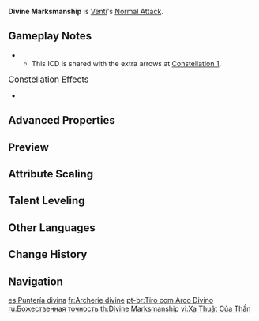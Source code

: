 {{Talent Infobox
|character     = Venti
|image         = Talent Divine Marksmanship.png
|type          = Normal Attack
|info          = '''Normal Attack'''<br />Performs up to 6 consecutive shots with a bow.<br /><br />'''Charged Attack'''<br />Perform a more precise '''Aimed Shot''' with increased DMG.<br />While aiming, favorable winds will accumulate on the arrowhead. A fully charged wind arrow will deal {{Color|Anemo DMG}}.<br /><br />'''Plunging Attack'''<br />Fires off a shower of arrows in mid-air before falling and striking the ground, dealing [[AoE]] DMG upon impact.
|hit1          = 20.4+20.4–40%+40%
|hit2          = 44.4–88%
|hit3          = 52.4–104%
|hit4          = 26.1+26.1–52%+52%
|hit5          = 50.7–100%
|hit6          = 71–140%
|aimed         = 43.9–87%
|charged       = 124–223%
|plunge        = 56.8–120.3%
|plungeLow     = 114–240%
|plungeHigh    = 142–300%
|scale_att1    = ATK
}}
'''Divine Marksmanship''' is [[Venti]]'s [[Normal Attack]].

==Gameplay Notes==
* {{TalentNote|icd|Fully-Charged Aimed Shot DMG|1|3}}
** This ICD is shared with the extra arrows at [[Splitting Gales|Constellation 1]].

;<big>Constellation Effects</big>
*{{TalentNote|constellation|1|Splitting Gales}}

==Advanced Properties==
{{Advanced Properties
|title   = Normal Attack 1-Hit A
|gu      = —
|icdtag  = none
|poise   = 6
|impulse = 1

|title2   = Normal Attack 1-Hit B
|gu2      = —
|icdtag2  = none
|poise2   = 6
|impulse2 = 1

|title3   = Normal Attack 2-Hit
|gu3      = —
|icdtag3  = none
|poise3   = 13.8
|impulse3 = 1

|title4   = Normal Attack 3-Hit
|gu4      = —
|icdtag4  = none
|poise4   = 15.6
|impulse4 = 1

|title5   = Normal Attack 4-Hit A
|gu5      = —
|icdtag5  = none
|poise5   = 7.68
|impulse5 = 1

|title6   = Normal Attack 4-Hit B
|gu6      = —
|icdtag6  = none
|poise6   = 7.68
|impulse6 = 1

|title7   = Normal Attack 5-Hit
|gu7      = —
|icdtag7  = none
|poise7   = 15
|impulse7 = 1

|title8   = Normal Attack 6-Hit
|gu8      = —
|icdtag8  = none
|poise8   = 20.4
|impulse8 = 1

|title9   = Aimed Shot
|gu9      = —
|icdtag9  = none
|poise9   = 10
|impulse9 = 2

|title10   = Aimed Shot (Hit Weak Spot)
|gu10      = —
|icdtag10  = none
|poise10   = 30
|impulse10 = 5

|title11   = Fully-Charged Aimed Shot
|gu11      = 1U<br /><small>(w/ [[Dropoff]])</small>
|icdtag11  = none
|poise11   = 20
|impulse11 = 2

|title12   = Fully-Charged Aimed Shot (Hit Weak Spot)
|gu12      = 1U<br /><small>(w/ Dropoff)</small>
|icdtag12  = none
|poise12   = 60
|impulse12 = 5

|title13   = Plunging Attack Collision
|gu13      = —
|icdtag13  = none
|poise13   = 10
|impulse13 = 2

|title14   = Low Plunge
|gu14      = —
|icdtag14  = none
|poise14   = 50
|impulse14 = 2

|title15   = High Plunge
|gu15      = —
|icdtag15  = none
|poise15   = 100
|impulse15 = 3
}}

==Preview==
{{Preview
|file1=Divine Marksmanship Normal Preview
|caption1=Normal Attack

|file2=Divine Marksmanship Charged Preview
|caption2=Charged Attack

|file3=Divine Marksmanship Plunge Preview
|caption3=Plunging Attack
}}
{{clr}}

==Attribute Scaling==
{{Talent Scaling
|talentType=Normal Attack
|levels=11
|order=hit1,hit2,hit3,hit4,hit5,hit6,charged_title,aimed,fully-chargedaimedshot,plunge_title,plunge,plungelow,plungehigh
|titles=1-Hit DMG (%),2-Hit DMG (%),3-Hit DMG (%),4-Hit DMG (%),5-Hit DMG (%),6-Hit DMG (%),Charged Attack,Aimed Shot (%),Fully-Charged Aimed Shot (%),Plunging Attack,Plunge DMG (%),Low Plunge DMG (%),High Plunge DMG (%)
|hit1_1=20.38+20.38
|hit1_2=22.04+22.04
|hit1_3=23.7+23.7
|hit1_4=26.07+26.07
|hit1_5=27.73+27.73
|hit1_6=29.63+29.63
|hit1_7=32.23+32.23
|hit1_8=34.84+34.84
|hit1_9=37.45+37.45
|hit1_10=40.29+40.29
|hit1_11=43.55+43.55
|hit2_1=44.38
|hit2_2=47.99
|hit2_3=51.6
|hit2_4=56.76
|hit2_5=60.37
|hit2_6=64.5
|hit2_7=70.18
|hit2_8=75.85
|hit2_9=81.53
|hit2_10=87.72
|hit2_11=94.81
|hit3_1=52.37
|hit3_2=56.64
|hit3_3=60.9
|hit3_4=66.99
|hit3_5=71.25
|hit3_6=76.13
|hit3_7=82.82
|hit3_8=89.52
|hit3_9=96.22
|hit3_10=103.53
|hit3_11=111.9
|hit4_1=26.06+26.06
|hit4_2=28.18+28.18
|hit4_3=30.3+30.3
|hit4_4=33.33+33.33
|hit4_5=35.45+35.45
|hit4_6=37.88+37.88
|hit4_7=41.21+41.21
|hit4_8=44.54+44.54
|hit4_9=47.87+47.87
|hit4_10=51.51+51.51
|hit4_11=55.68+55.68
|hit5_1=50.65
|hit5_2=54.78
|hit5_3=58.9
|hit5_4=64.79
|hit5_5=68.91
|hit5_6=73.63
|hit5_7=80.1
|hit5_8=86.58
|hit5_9=93.06
|hit5_10=100.13
|hit5_11=108.23
|hit6_1=70.95
|hit6_2=76.72
|hit6_3=82.5
|hit6_4=90.75
|hit6_5=96.53
|hit6_6=103.13
|hit6_7=112.2
|hit6_8=121.28
|hit6_9=130.35
|hit6_10=140.25
|hit6_11=151.59
|aimed_1=43.86
|aimed_2=47.43
|aimed_3=51
|aimed_4=56.1
|aimed_5=59.67
|aimed_6=63.75
|aimed_7=69.36
|aimed_8=74.97
|aimed_9=80.58
|aimed_10=86.7
|aimed_11=93.71
|fully-chargedaimedshot_1=124
|fully-chargedaimedshot_2=133.3
|fully-chargedaimedshot_3=142.6
|fully-chargedaimedshot_4=155
|fully-chargedaimedshot_5=164.3
|fully-chargedaimedshot_6=173.6
|fully-chargedaimedshot_7=186
|fully-chargedaimedshot_8=198.4
|fully-chargedaimedshot_9=210.8
|fully-chargedaimedshot_10=223.2
|fully-chargedaimedshot_11=236.1
|plunge_1=56.83
|plunge_2=61.45
|plunge_3=66.08
|plunge_4=72.69
|plunge_5=77.31
|plunge_6=82.6
|plunge_7=89.87
|plunge_8=97.14
|plunge_9=104.41
|plunge_10=112.34
|plunge_11=120.27
|plungelow_1=113.63
|plungelow_2=122.88
|plungelow_3=132.13
|plungelow_4=145.35
|plungelow_5=154.59
|plungelow_6=165.17
|plungelow_7=179.7
|plungelow_8=194.23
|plungelow_9=208.77
|plungelow_10=224.62
|plungelow_11=240.48
|plungehigh_1=141.93
|plungehigh_2=153.49
|plungehigh_3=165.04
|plungehigh_4=181.54
|plungehigh_5=193.1
|plungehigh_6=206.3
|plungehigh_7=224.45
|plungehigh_8=242.61
|plungehigh_9=260.76
|plungehigh_10=280.57
|plungehigh_11=300.37
}}

==Talent Leveling==
{{Talent Upgrade|Venti}}

==Other Languages==
{{Other Languages
|en      = Divine Marksmanship
|zhs     = 神代射术
|zhs_rm  = Shéndài Shèshù
|zht     = 神代射術
|zht_rm  = Shéndài Shèshù
|zh_tl   = Divine Shooting Technique
|ja      = 神代の射術
|ja_rm   = Kamiyo no Shajutsu{{Assumed}}
|ja_tl   = Archery of Ancient Times
|ko      = 신성한 사격술
|ko_rm   = Sinseonghan Sagyeoksul
|ko_tl   = Divine Marksmanship
|es      = Puntería divina
|es_tl   = Divine Aim
|fr      = Archerie divine
|fr_tl   = Divine Archery
|ru      = Божественная точность
|ru_tl   = Divine Precision
|th      = Divine Marksmanship
|vi      = Xạ Thuật Của Thần
|vi_tl   = Divine Marksmanship
|de      = Göttliche Schießkunst
|de_tl   = Divine Marksmanship
|id      = Divine Marksmanship
|pt      = Tiro com Arco Divino
|pt_tl   = Shot with a Divine Bow
|tr      = Kutsal Nişancı
|tr_tl   = 
|it      = Precisione divina
|it_tl   = Divine Precision
}}

==Change History==
{{Change History|1.0}}

==Navigation==
{{Talent Navbox|Venti}}

[[es:Puntería divina]]
[[fr:Archerie divine]]
[[pt-br:Tiro com Arco Divino]]
[[ru:Божественная точность]]
[[th:Divine Marksmanship]]
[[vi:Xạ Thuật Của Thần]]